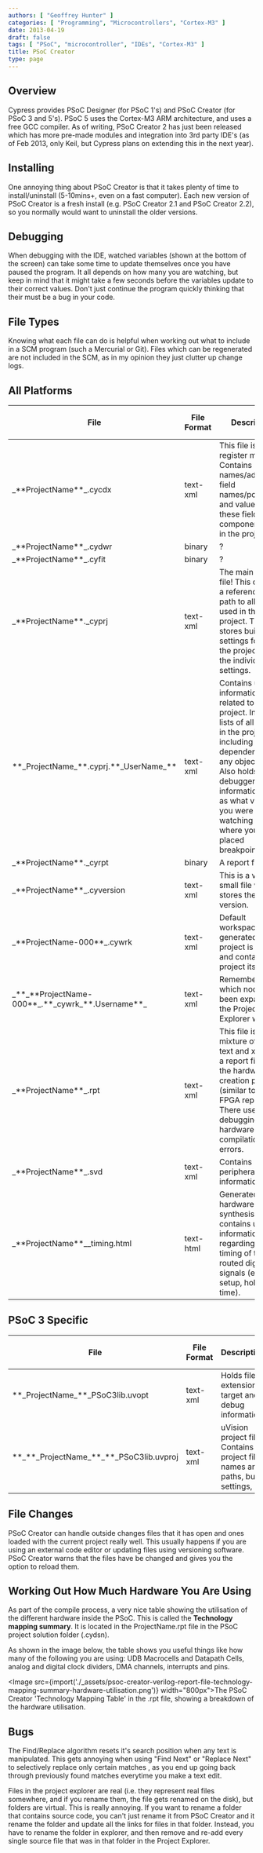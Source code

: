 ```yaml
---
authors: [ "Geoffrey Hunter" ]
categories: [ "Programming", "Microcontrollers", "Cortex-M3" ]
date: 2013-04-19
draft: false
tags: [ "PSoC", "microcontroller", "IDEs", "Cortex-M3" ]
title: PSoC Creator
type: page
---
```



## Overview

Cypress provides PSoC Designer (for PSoC 1's) and PSoC Creator (for PSoC 3 and 5's). PSoC 5 uses the Cortex-M3 ARM architecture, and uses a free GCC compiler. As of writing, PSoC Creator 2 has just been released which has more pre-made modules and integration into 3rd party IDE's (as of Feb 2013, only Keil, but Cypress plans on extending this in the next year).

## Installing

One annoying thing about PSoC Creator is that it takes plenty of time to install/uninstall (5-10mins+, even on a fast computer). Each new version of PSoC Creator is a fresh install (e.g. PSoC Creator 2.1 and PSoC Creator 2.2), so you normally would want to uninstall the older versions.

## Debugging

When debugging with the IDE, watched variables (shown at the bottom of the screen) can take some time to update themselves once you have paused the program. It all depends on how many you are watching, but keep in mind that it might take a few seconds before the variables update to their correct values. Don't just continue the program quickly thinking that their must be a bug in your code.

## File Types

Knowing what each file can do is helpful when working out what to include in a SCM program (such a Mercurial or Git). Files which can be regenerated are not included in the SCM, as in my opinion they just clutter up change logs.

## All Platforms

<table>
    <thead>
        <tr>
            <th>File</th>
            <th>File Format</th>
            <th>Description</th>
            <th>Include in SCM?</th>
        </tr>
    </thead>
<tbody>
<tr >
<td >_**ProjectName**_.cycdx</td>
<td >text-xml</td>
<td >This file is for register mapping. Contains names/addresses, field names/positions, and values for these field for all components used in the project.</td>
<td >Yes</td>
</tr><tr >
<td >_**ProjectName**_.cydwr</td>
<td >binary</td>
<td >?</td>
<td >Yes</td>
</tr><tr >
<td >_**ProjectName**_.cyfit</td>
<td >binary</td>
<td >?</td>
<td > </td>
</tr><tr >
<td >_**ProjectName**._cyprj</td>
<td >text-xml</td>
<td >The main project file! This contains a reference and path to all the files used in the project. This also stores build settings for both the project and the individual settings.</td>
<td >Yes</td>
</tr><tr >
<td >**_ProjectName_**.cyprj.**_UserName_**</td>
<td >text-xml</td>
<td >Contains user information related to the project. Includes lists of all the files in the project, including dependencies for any object files. Also holds debugger information such as what variables you were watching and where you had placed breakpoints.</td>
<td >No</td>
</tr><tr >
<td >_**ProjectName**._cyrpt</td>
<td >binary</td>
<td >A report file.</td>
<td >No</td>
</tr><tr >
<td >_**ProjectName**_.cyversion</td>
<td >text-xml</td>
<td >This is a very small file which stores the project version.</td>
<td >Yes</td>
</tr><tr >
<td >_**ProjectName-000**_.cywrk</td>
<td >text-xml</td>
<td >Default workspace auto-generated when project is made, and contains the project itself.</td>
<td >Yes</td>
</tr><tr >
<td >_**_**ProjectName-000**_.**_cywrk_**.Username**_</td>
<td >text-xml</td>
<td >Remembers which nodes have been expanded in the Project Explorer window.</td>
<td >No</td>
</tr><tr >
<td >_**ProjectName**_.rpt</td>
<td >text-xml</td>
<td >This file is a mixture of plain text and xml. It is a report file from the hardware creation process (similar to an FPGA report file). There useful for debugging hardware compilation errors.</td>
<td >Yes</td>
</tr><tr >
<td >_**ProjectName**_.svd</td>
<td >text-xml</td>
<td >Contains peripheral information.</td>
<td >Yes</td>
</tr><tr >
<td >_**ProjectName**__timing.html</td>
<td >text-html</td>
<td >Generated during hardware synthesis, and contains useful information regarding the timing of the routed digital signals (e.g. setup, hold off time).</td>
<td >No</td>
</tr></tbody></table>

## PSoC 3 Specific

<table>
    <thead>
        <tr>
            <th>File</th>
            <th>File Format</th>
            <th>Description</th>
            <th>Include in SCM?</th>
        </tr>
    </thead>
<tbody >
<tr >
<td >**_ProjectName_**_PSoC3lib.uvopt</td>
<td >text-xml</td>
<td >Holds file extension, target and debug information</td>
<td >Yes</td>
</tr><tr >
<td >**_**_ProjectName_**_**_PSoC3lib.uvproj</td>
<td >text-xml</td>
<td >uVision project file. Contains project file names and paths, build settings,</td>
<td >Yes</td>
</tr></tbody></table>

## File Changes

PSoC Creator can handle outside changes files that it has open and ones loaded with the current project really well. This usually happens if you are using an external code editor or updating files using versioning software. PSoC Creator warns that the files have be changed and gives you the option to reload them.

## Working Out How Much Hardware You Are Using

As part of the compile process, a very nice table showing the utilisation of the different hardware inside the PSoC. This is called the **Technology mapping summary**. It is located in the ProjectName.rpt file in the PSoC project solution folder (.cydsn).

As shown in the image below, the table shows you useful things like how many of the following you are using: UDB Macrocells and Datapath Cells, analog and digital clock dividers, DMA channels, interrupts and pins.

<Image src={import('./_assets/psoc-creator-verilog-report-file-technology-mapping-summary-hardware-utilisation.png')} width="800px">The PSoC Creator 'Technology Mapping Table' in the .rpt file, showing a breakdown of the hardware utilisation.</Image>

## Bugs

The Find/Replace algorithm resets it's search position when any text is manipulated. This gets annoying when using "Find Next" or "Replace Next" to selectively replace only certain matches , as you end up going back through previously found matches everytime you make a text edit.

Files in the project explorer are real (i.e. they represent real files somewhere, and if you rename them, the file gets renamed on the disk), but folders are virtual. This is really annoying. If you want to rename a folder that contains source code, you can't just rename it from PSoC Creator and it rename the folder and update all the links for files in that folder. Instead, you have to rename the folder in explorer, and then remove and re-add every single source file that was in that folder in the Project Explorer.
